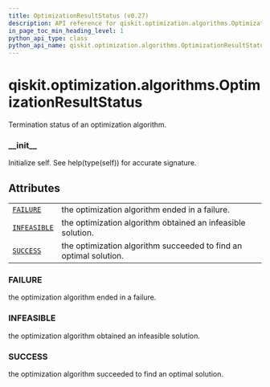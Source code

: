 ```yaml
---
title: OptimizationResultStatus (v0.27)
description: API reference for qiskit.optimization.algorithms.OptimizationResultStatus in qiskit v0.27
in_page_toc_min_heading_level: 1
python_api_type: class
python_api_name: qiskit.optimization.algorithms.OptimizationResultStatus
---
```


<span id="qiskit-optimization-algorithms-optimizationresultstatus" />

# qiskit.optimization.algorithms.OptimizationResultStatus

<Class id="qiskit.optimization.algorithms.OptimizationResultStatus" isDedicatedPage={true} github="https://github.com/qiskit-community/qiskit-aqua/tree/stable/0.9/qiskit/optimization/algorithms/optimization_algorithm.py" signature="OptimizationResultStatus(value)" modifiers="class">
  Termination status of an optimization algorithm.

  ### \_\_init\_\_

  <Function id="qiskit.optimization.algorithms.OptimizationResultStatus.__init__" signature="__init__()">
    Initialize self. See help(type(self)) for accurate signature.
  </Function>

  ## Attributes

  |                                                                                                                                                          |                                                                   |
  | -------------------------------------------------------------------------------------------------------------------------------------------------------- | ----------------------------------------------------------------- |
  | [`FAILURE`](#qiskit.optimization.algorithms.OptimizationResultStatus.FAILURE "qiskit.optimization.algorithms.OptimizationResultStatus.FAILURE")          | the optimization algorithm ended in a failure.                    |
  | [`INFEASIBLE`](#qiskit.optimization.algorithms.OptimizationResultStatus.INFEASIBLE "qiskit.optimization.algorithms.OptimizationResultStatus.INFEASIBLE") | the optimization algorithm obtained an infeasible solution.       |
  | [`SUCCESS`](#qiskit.optimization.algorithms.OptimizationResultStatus.SUCCESS "qiskit.optimization.algorithms.OptimizationResultStatus.SUCCESS")          | the optimization algorithm succeeded to find an optimal solution. |

  ### FAILURE

  <Attribute id="qiskit.optimization.algorithms.OptimizationResultStatus.FAILURE" attributeValue="1">
    the optimization algorithm ended in a failure.
  </Attribute>

  ### INFEASIBLE

  <Attribute id="qiskit.optimization.algorithms.OptimizationResultStatus.INFEASIBLE" attributeValue="2">
    the optimization algorithm obtained an infeasible solution.
  </Attribute>

  ### SUCCESS

  <Attribute id="qiskit.optimization.algorithms.OptimizationResultStatus.SUCCESS" attributeValue="0">
    the optimization algorithm succeeded to find an optimal solution.
  </Attribute>
</Class>

